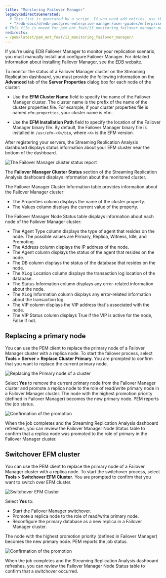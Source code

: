 ```yaml
---
title: "Monitoring Failover Manager"
legacyRedirectsGenerated:
  # This list is generated by a script. If you need add entries, use the `legacyRedirects` key.
  - "/edb-docs/d/edb-postgres-enterprise-manager/user-guides/enterprise-features-guide/8.0/monitoring_failover_manager.html"
# This file is moved for pem_ent_feat/13_monitoring_failover_manager.mdx
redirects:
- /pem/latest/pem_ent_feat/13_monitoring_failover_manager/
---
```


If you're using EDB Failover Manager to monitor your replication scenario, you must manually install and configure Failover Manager. For detailed information about installing Failover Manager, see the [EDB website](https://www.enterprisedb.com/products/edb-postgres-platform/edb-postgres-failover-manager).

To monitor the status of a Failover Manager cluster on the Streaming Replication dashboard, you must provide the following information on the **Advanced** tab of the **Server Properties** dialog box for each node of the cluster:

-   Use the **EFM Cluster Name** field to specify the name of the Failover Manager cluster. The cluster name is the prefix of the name of the cluster properties file. For example, if your cluster properties file is named `efm.properties`, your cluster name is efm.

-   Use the **EFM Installation Path** field to specify the location of the Failover Manager binary file. By default, the Failover Manager binary file is installed in `/usr/efm-<X>/bin`, where `<X>` is the EFM version.

After registering your servers, the Streaming Replication Analysis dashboard displays status information about your EFM cluster near the bottom of the dashboard.

![The Failover Manager cluster status report](images/fm_cluster_status.png)

The **Failover Manager Cluster Status** section of the Streaming Replication Analysis dashboard displays information about the monitored cluster.

The Failover Manager Cluster Information table provides information about the Failover Manager cluster:

-   The Properties column displays the name of the cluster property.
-   The Values column displays the current value of the property.

The Failover Manager Node Status table displays information about each node of the Failover Manager cluster:

-   The Agent Type column displays the type of agent that resides on the node. The possible values are Primary, Replica, Witness, Idle, and Promoting.
-   The Address column displays the IP address of the node.
-   The Agent column displays the status of the agent that resides on the node.
-   The DB column displays the status of the database that resides on the node.
-   The XLog Location column displays the transaction log location of the database.
-   The Status Information column displays any error-related information about the node.
-   The XLog Information column displays any error-related information about the transaction log.
-   The VIP column displays the VIP address that's associated with the node.
-   The VIP Status column displays True if the VIP is active for the node, False if not.

## Replacing a primary node

You can use the PEM client to replace the primary node of a Failover Manager cluster with a replica node. To start the failover process, select **Tools > Server > Replace Cluster Primary**. You are prompted to confirm that you want to replace the current primary node.

![Replacing the Primary node of a cluster](images/fm_replace_primary.png)

Select **Yes** to remove the current primary node from the Failover Manager cluster and promote a replica node to the role of read/write primary node in a Failover Manager cluster. The node with the highest promotion priority (defined in Failover Manager) becomes the new primary node. PEM reports the job status.

![Confirmation of the promotion](images/fm_job_result.png)

When the job completes and the Streaming Replication Analysis dashboard refreshes, you can review the Failover Manager Node Status table to confirm that a replica node was promoted to the role of primary in the Failover Manager cluster.

## Switchover EFM cluster

You can use the PEM client to replace the primary node of a Failover Manager cluster with a replica node. To start the switchover process, select **Tools > Switchover EFM Cluster**. You are prompted to confirm that you want to switch over EFM cluster.

![Switchover EFM Cluster](images/fm_switchover_cluster.png)

Select **Yes** to: 
-  Start the Failover Manager switchover. 
-  Promote a replica node to the role of read/write primary node. 
-  Reconfigure the primary database as a new replica in a Failover Manager cluster. 

The node with the highest promotion priority (defined in Failover Manager) becomes the new primary node. PEM reports the job status.

![Confirmation of the promotion](images/fm_switchover_job_result.png)

When the job completes and the Streaming Replication Analysis dashboard refreshes, you can review the Failover Manager Node Status table to confirm that a switchover occurred.
